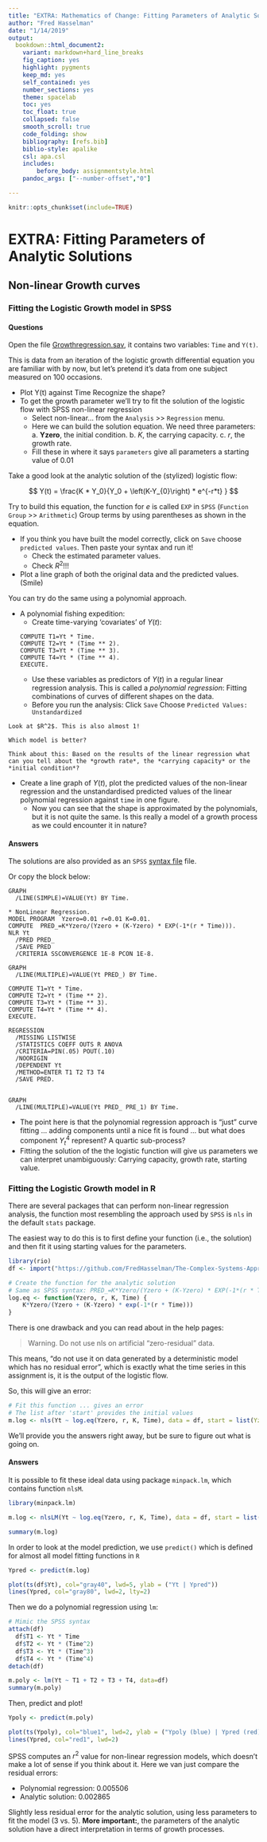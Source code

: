 ```yaml
---
title: "EXTRA: Mathematics of Change: Fitting Parameters of Analytic Solutions."
author: "Fred Hasselman"
date: "1/14/2019"
output: 
  bookdown::html_document2: 
    variant: markdown+hard_line_breaks
    fig_caption: yes
    highlight: pygments
    keep_md: yes
    self_contained: yes
    number_sections: yes
    theme: spacelab
    toc: yes
    toc_float: true
    collapsed: false
    smooth_scroll: true
    code_folding: show
    bibliography: [refs.bib]
    biblio-style: apalike
    csl: apa.csl
    includes:
        before_body: assignmentstyle.html
    pandoc_args: ["--number-offset","0"]

---
```


```r
knitr::opts_chunk$set(include=TRUE)
```


<!-- </br> -->
<!-- </br> -->


# **EXTRA: Fitting Parameters of Analytic Solutions **


## **Non-linear Growth curves**


### Fitting the Logistic Growth model in SPSS {.tabset .tabset-fade .tabset-pills}

#### Questions {-}

Open the file [Growthregression.sav](https://github.com/FredHasselman/The-Complex-Systems-Approach-Book/blob/master/assignments/assignment_data/BasicTSA_nonlinreg/GrowthRegression.sav), it contains two variables: `Time` and `Y(t)`. 

This is data from an iteration of the logistic growth differential equation you are familiar with by now, but let’s pretend it’s data from one subject measured on 100 occasions.

* Plot Y(t) against Time Recognize the shape?
* To get the growth parameter we’ll try to fit the solution of the logistic flow with SPSS non-linear regression
     + Select non-linear… from the `Analysis` >> `Regression` menu.
     + Here we can build the solution equation. We need three parameters:
            a. **Yzero**, the initial condition.
            b. *K*, the carrying capacity.
            c. *r*, the growth rate.
     + Fill these in where it says `parameters` give all parameters a starting value of  $0.01$

Take a good look at the analytic solution of the (stylized) logistic flow:

$$
Y(t)  =  \frac{K * Y_0}{Y_0 + \left(K-Y_{0}\right) * e^{-r*t} }
$$

Try to build this equation, the function for $e$ is called `EXP` in `SPSS` (`Function Group` >> `Arithmetic`)
Group terms by using parentheses as shown in the equation.

* If you think you have built the model correctly, click on `Save` choose `predicted values`. Then paste your syntax and run it!
    + Check the estimated parameter values.
    + Check $R^2$!!!

* Plot a line graph of both the original data and the predicted values. (Smile)

You can try do the same using a polynomial approach.

* A polynomial fishing expedition:
    + Create time-varying 'covariates' of $Y(t)$:
```
COMPUTE T1=Yt * Time.
COMPUTE T2=Yt * (Time ** 2). 
COMPUTE T3=Yt * (Time ** 3). 
COMPUTE T4=Yt * (Time ** 4). 
EXECUTE.
```
    + Use these variables as predictors of $Y(t)$ in a regular linear regression analysis. This is called a *polynomial regression*: Fitting combinations of curves of different shapes on the data.
    + Before you run the analysis: Click `Save` Choose `Predicted Values: Unstandardized`

```block2
Look at $R^2$. This is also almost 1!

Which model is better? 

Think about this: Based on the results of the linear regression what can you tell about the *growth rate*, the *carrying capacity* or the *initial condition*?
```

*	Create a line graph of $Y(t)$, plot the predicted values of the non-linear regression and the unstandardised predicted values of the linear polynomial regression against `time` in one figure.
    + Now you can see that the shape is approximated by the polynomials, but it is not quite the same. Is this really a model of a growth process as we could encounter it in nature?


#### Answers {-}

The solutions are also provided as an `SPSS` [syntax file](https://github.com/FredHasselman/The-Complex-Systems-Approach-Book/blob/master/assignments/assignment_data/BasicTSA_nonlinreg/GrowthRegression_sol.sps) file.

Or copy the block below:
```
GRAPH
  /LINE(SIMPLE)=VALUE(Yt) BY Time.

* NonLinear Regression.
MODEL PROGRAM  Yzero=0.01 r=0.01 K=0.01.
COMPUTE  PRED_=K*Yzero/(Yzero + (K-Yzero) * EXP(-1*(r * Time))).
NLR Yt
  /PRED PRED_
  /SAVE PRED
  /CRITERIA SSCONVERGENCE 1E-8 PCON 1E-8.

GRAPH
  /LINE(MULTIPLE)=VALUE(Yt PRED_) BY Time.

COMPUTE T1=Yt * Time.
COMPUTE T2=Yt * (Time ** 2).
COMPUTE T3=Yt * (Time ** 3).
COMPUTE T4=Yt * (Time ** 4).
EXECUTE.

REGRESSION
  /MISSING LISTWISE
  /STATISTICS COEFF OUTS R ANOVA
  /CRITERIA=PIN(.05) POUT(.10)
  /NOORIGIN 
  /DEPENDENT Yt
  /METHOD=ENTER T1 T2 T3 T4
  /SAVE PRED.


GRAPH
  /LINE(MULTIPLE)=VALUE(Yt PRED_ PRE_1) BY Time.
```

* The point here is that the polynomial regression approach is "just" curve fitting ... adding components until a nice fit is found ... but what does component $Y_t^4$ represent? A quartic sub-process?
* Fitting the solution of the the logistic function will give us parameters we can interpret unambiguously: Carrying capacity, growth rate, starting value.


### Fitting the Logistic Growth model in R {.tabset .tabset-fade .tabset-pills}

There are several packages that can perform non-linear regression analysis, the function most resembling the approach used by `SPSS` is `nls` in the default `stats` package.  

The easiest way to do this is to first define your function (i.e., the solution) and then fit it using starting values for the parameters.

```r
library(rio)
df <- import("https://github.com/FredHasselman/The-Complex-Systems-Approach-Book/raw/master/assignments/assignment_data/BasicTSA_nonlinreg/GrowthRegression.sav", setclass = "tbl_df")

# Create the function for the analytic solution
# Same as SPSS syntax: PRED_=K*Yzero/(Yzero + (K-Yzero) * EXP(-1*(r * Time))).
log.eq <- function(Yzero, r, K, Time) {
    K*Yzero/(Yzero + (K-Yzero) * exp(-1*(r * Time)))
}
```

There is one drawback and you can read about in the help pages:

> Warning. Do not use nls on artificial "zero-residual" data.

This means, "do not use it on data generated by a deterministic model which has no residual error", which is exactly what the time series in this assignment is, it is the output of the logistic flow.

So, this will give an error:
```r
# Fit this function ... gives an error
# The list after 'start' provides the initial values
m.log <- nls(Yt ~ log.eq(Yzero, r, K, Time), data = df, start = list(Yzero=.01, r=.01, K=1), trace = TRUE)
```



We'll provide you the answers right away, but be sure to figure out what is going on.



#### Answers{-}

It is possible to fit these ideal data using package `minpack.lm`, which contains function `nlsM`.

```r
library(minpack.lm)

m.log <- nlsLM(Yt ~ log.eq(Yzero, r, K, Time), data = df, start = list(Yzero = .01, r=.01, K=0.1))

summary(m.log)
```

In order to look at the model prediction, we use `predict()` which is defined for almost all model fitting functions in `R`
```r
Ypred <- predict(m.log)

plot(ts(df$Yt), col="gray40", lwd=5, ylab = ("Yt | Ypred"))
lines(Ypred, col="gray80", lwd=2, lty=2)
```

Then we do a polynomial regression using `lm`:
```r
# Mimic the SPSS syntax
attach(df)
  df$T1 <- Yt * Time
  df$T2 <- Yt * (Time^2) 
  df$T3 <- Yt * (Time^3) 
  df$T4 <- Yt * (Time^4)
detach(df)

m.poly <- lm(Yt ~ T1 + T2 + T3 + T4, data=df)
summary(m.poly)
```

Then, predict and plot!
```r
Ypoly <- predict(m.poly)

plot(ts(Ypoly), col="blue1", lwd=2, ylab = ("Ypoly (blue) | Ypred (red)"))
lines(Ypred, col="red1", lwd=2)
```

SPSS computes an $r^2$ value for non-linear regression models, which doesn't make a lot of sense if you think about it. Here we van just compare the residual errors:

* Polynomial regression: $0.005506$
* Analytic solution: $0.002865$

Slightly less residual error for the analytic solution, using less parameters to fit the model (3 vs. 5). **More important:**, the parameters of the analytic solution have a direct interpretation in terms of growth processes.


